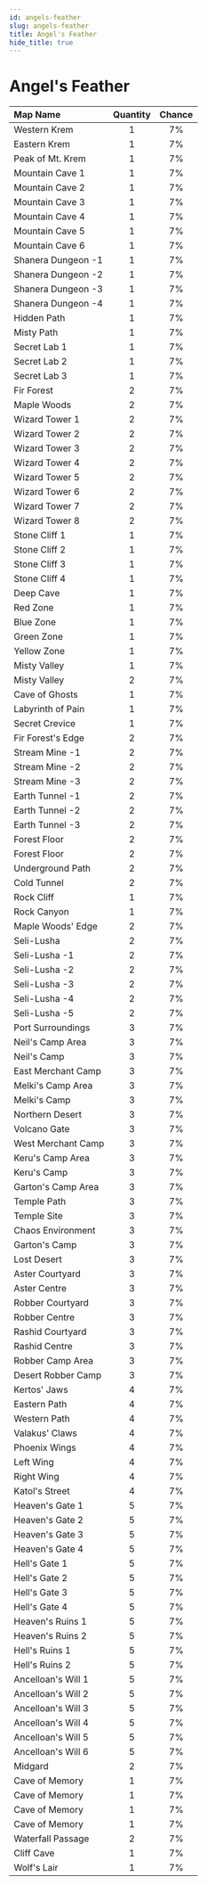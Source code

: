 ---
id: angels-feather
slug: angels-feather
title: Angel's Feather
hide_title: true
---


# <ItemIcon iconId="2282" height="32"/> Angel's Feather
|Map Name|Quantity|Chance|
|:--|:-:|:-:|
|Western Krem|1|7%|
|Eastern Krem|1|7%|
|Peak of Mt. Krem|1|7%|
|Mountain Cave 1|1|7%|
|Mountain Cave 2|1|7%|
|Mountain Cave 3|1|7%|
|Mountain Cave 4|1|7%|
|Mountain Cave 5|1|7%|
|Mountain Cave 6|1|7%|
|Shanera Dungeon -1|1|7%|
|Shanera Dungeon -2|1|7%|
|Shanera Dungeon -3|1|7%|
|Shanera Dungeon -4|1|7%|
|Hidden Path|1|7%|
|Misty Path|1|7%|
|Secret Lab 1|1|7%|
|Secret Lab 2|1|7%|
|Secret Lab 3|1|7%|
|Fir Forest|2|7%|
|Maple Woods|2|7%|
|Wizard Tower 1|2|7%|
|Wizard Tower 2|2|7%|
|Wizard Tower 3|2|7%|
|Wizard Tower 4|2|7%|
|Wizard Tower 5|2|7%|
|Wizard Tower 6|2|7%|
|Wizard Tower 7|2|7%|
|Wizard Tower 8|2|7%|
|Stone Cliff 1|1|7%|
|Stone Cliff 2|1|7%|
|Stone Cliff 3|1|7%|
|Stone Cliff 4|1|7%|
|Deep Cave|1|7%|
|Red Zone|1|7%|
|Blue Zone|1|7%|
|Green Zone|1|7%|
|Yellow Zone|1|7%|
|Misty Valley|1|7%|
|Misty Valley|2|7%|
|Cave of Ghosts|1|7%|
|Labyrinth of Pain|1|7%|
|Secret Crevice|1|7%|
|Fir Forest's Edge|2|7%|
|Stream Mine -1|2|7%|
|Stream Mine -2|2|7%|
|Stream Mine -3|2|7%|
|Earth Tunnel -1|2|7%|
|Earth Tunnel -2|2|7%|
|Earth Tunnel -3|2|7%|
|Forest Floor|2|7%|
|Forest Floor|2|7%|
|Underground Path|2|7%|
|Cold Tunnel|2|7%|
|Rock Cliff|1|7%|
|Rock Canyon|1|7%|
|Maple Woods' Edge|2|7%|
|Seli-Lusha|2|7%|
|Seli-Lusha -1|2|7%|
|Seli-Lusha -2|2|7%|
|Seli-Lusha -3|2|7%|
|Seli-Lusha -4|2|7%|
|Seli-Lusha -5|2|7%|
|Port Surroundings|3|7%|
|Neil's Camp Area|3|7%|
|Neil's Camp|3|7%|
|East Merchant Camp|3|7%|
|Melki's Camp Area|3|7%|
|Melki's Camp|3|7%|
|Northern Desert|3|7%|
|Volcano Gate|3|7%|
|West Merchant Camp|3|7%|
|Keru's Camp Area|3|7%|
|Keru's Camp|3|7%|
|Garton's Camp Area|3|7%|
|Temple Path|3|7%|
|Temple Site|3|7%|
|Chaos Environment|3|7%|
|Garton's Camp|3|7%|
|Lost Desert|3|7%|
|Aster Courtyard|3|7%|
|Aster Centre|3|7%|
|Robber Courtyard|3|7%|
|Robber Centre|3|7%|
|Rashid Courtyard|3|7%|
|Rashid Centre|3|7%|
|Robber Camp Area|3|7%|
|Desert Robber Camp|3|7%|
|Kertos' Jaws|4|7%|
|Eastern Path|4|7%|
|Western Path|4|7%|
|Valakus' Claws|4|7%|
|Phoenix Wings|4|7%|
|Left Wing|4|7%|
|Right Wing|4|7%|
|Katol's Street|4|7%|
|Heaven's Gate 1|5|7%|
|Heaven's Gate 2|5|7%|
|Heaven's Gate 3|5|7%|
|Heaven's Gate 4|5|7%|
|Hell's Gate 1|5|7%|
|Hell's Gate 2|5|7%|
|Hell's Gate 3|5|7%|
|Hell's Gate 4|5|7%|
|Heaven's Ruins 1|5|7%|
|Heaven's Ruins 2|5|7%|
|Hell's Ruins 1|5|7%|
|Hell's Ruins 2|5|7%|
|Ancelloan's Will 1|5|7%|
|Ancelloan's Will 2|5|7%|
|Ancelloan's Will 3|5|7%|
|Ancelloan's Will 4|5|7%|
|Ancelloan's Will 5|5|7%|
|Ancelloan's Will 6|5|7%|
|Midgard|2|7%|
|Cave of Memory|1|7%|
|Cave of Memory|1|7%|
|Cave of Memory|1|7%|
|Cave of Memory|1|7%|
|Waterfall Passage|2|7%|
|Cliff Cave|1|7%|
|Wolf's Lair|1|7%|

